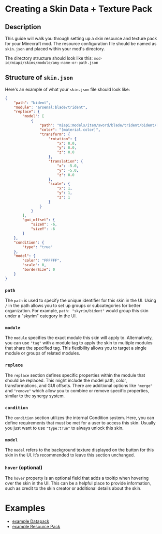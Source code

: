# Creating a Skin Data + Texture Pack

## Description

This guide will walk you through setting up a skin resource and texture pack for your Minecraft mod. The resource configuration file should be named as `skin.json` and placed within your mod's directory.The directory structure should look like this:```mod-id/miapi/skins/module/any-name-or-path.json```## Structure of `skin.json`Here's an example of what your `skin.json` file should look like:```json{    "path": "bident",    "module": "arsenal:blade/trident",    "replace": {        "model": [            {                "path": "miapi:models/item/sword/blade/trident/bident/[material.texture].json",                "color": "[material.color]",                "transform": {                    "rotation": {                        "x": 0.0,                        "y": 0.0,                        "z": 0.0                    },                    "translation": {                        "x": -5.0,                        "y": -5.0,                        "z": 0.0                    },                    "scale": {                        "x": 1,                        "y": 1,                        "z": 1                    }                }            }        ],        "gui_offset": {            "sizeX": -6,            "sizeY": -6        }    },    "condition": {        "type": "true"    },    "model": {        "color": "FFFFFF",        "scale": 0,        "borderSize": 0    }}```### `path`The `path` is used to specify the unique identifier for this skin in the UI. Using `/` in the path allows you to set up groups or subcategories for better organization. For example, `path: "skyrim/bident"` would group this skin under a "skyrim" category in the UI.### `module`The `module` specifies the exact module this skin will apply to. Alternatively, you can use `"tag"` with a module tag to apply the skin to multiple modules that share the specified tag. This flexibility allows you to target a single module or groups of related modules.### `replace`The `replace` section defines specific properties within the module that should be replaced. This might include the model path, color, transformations, and GUI offsets. There are additional options like `"merge"` and `"remove"` which allow you to combine or remove specific properties, similar to the synergy system.### `condition`The `condition` section utilizes the internal Condition system. Here, you can define requirements that must be met for a user to access this skin. Usually you just want to use `"type:true"` to always unlock this skin.### `model`The `model` refers to the background texture displayed on the button for this skin in the UI. It’s recommended to leave this section unchanged.### `hover` (optional)The `hover` property is an optional field that adds a tooltip when hovering over the skin in the UI. This can be a helpful place to provide information, such as credit to the skin creator or additional details about the skin.# Examples- [example Datapack](https://github.com/Truly-Modular/Modular-Item-API/blob/release/1.21-mojmaps/common/src/main/java/smartin/miapi/wiki/examples/skin/example_skin_datapack.zip)- [example Resource Pack](https://github.com/Truly-Modular/Modular-Item-API/blob/release/1.21-mojmaps/common/src/main/java/smartin/miapi/wiki/examples/skin/example_skin_resourcepack.zip)

